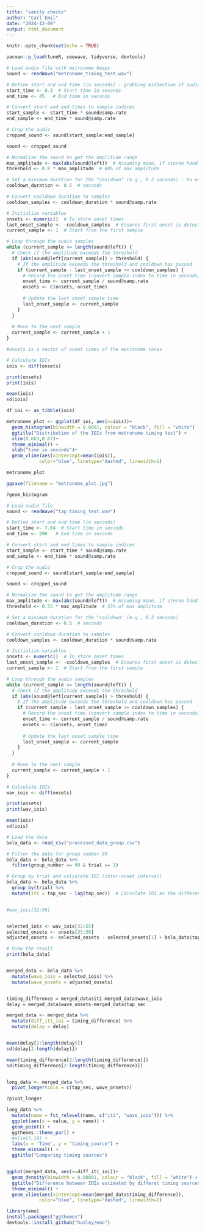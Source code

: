 ```yaml
---
title: "sanity checkz"
author: "Carl Emil"
date: "2024-12-09"
output: html_document
---
```


```r
knitr::opts_chunk$set(echo = TRUE)
```

```r
pacman::p_load(tuneR, seewave, tidyverse, devtools)
```

```r
# Load audio file with metronome beeps 
sound <- readWave("metronome_timing_test.wav")

# Define start and end time (in seconds) - grabbing midsection of audiofile (remove very end and beginning)
start_time <- 0.3  # Start time in seconds
end_time <- 45   # End time in seconds

# Convert start and end times to sample indices
start_sample <- start_time * sound@samp.rate
end_sample <- end_time * sound@samp.rate

# Crop the audio
cropped_sound <- sound[start_sample:end_sample]

sound <- cropped_sound

# Normalize the sound to get the amplitude range
max_amplitude <- max(abs(sound@left))  # Assuming mono, if stereo handle both channels - 
threshold <- 0.8 * max_amplitude  # 80% of max amplitude

# Set a minimum duration for the "cooldown" (e.g., 0.2 seconds) - to ensure detection of each tone only once 
cooldown_duration <- 0.5  # seconds

# Convert cooldown duration to samples
cooldown_samples <- cooldown_duration * sound@samp.rate

# Initialize variables
onsets <- numeric()  # To store onset times
last_onset_sample <- -cooldown_samples  # Ensures first onset is detected
current_sample <- 1  # Start from the first sample

# Loop through the audio samples
while (current_sample <= length(sound@left)) {
  # Check if the amplitude exceeds the threshold
  if (abs(sound@left[current_sample]) > threshold) {
    # If the amplitude exceeds the threshold and cooldown has passed
    if (current_sample - last_onset_sample >= cooldown_samples) {
      # Record the onset time (convert sample index to time in seconds)
      onset_time <- current_sample / sound@samp.rate
      onsets <- c(onsets, onset_time)
      
      # Update the last onset sample time
      last_onset_sample <- current_sample
    }
  }
  
  # Move to the next sample
  current_sample <- current_sample + 1
}
```

```r
#onsets is a vector of onset times of the metronome tones

# Calculate IOIs
iois <- diff(onsets)

print(onsets)
print(iois)

mean(iois)
sd(iois)

df_ioi <- as_tibble(iois)

metronome_plot <- ggplot(df_ioi, aes(x=iois))+
  geom_histogram(binwidth = 0.0001, colour = "black", fill = "white") +
  ggtitle("Distribution of the IOIs from metronome timing test") +
  xlim(0.663,0.67)+
  theme_minimal() +
  xlab("time in seconds")+
  geom_vline(aes(xintercept=mean(iois)),
            color="blue", linetype="dashed", linewidth=1)

metronome_plot

ggsave(filename = "metronome_plot.jpg")

?geom_histogram
```



```r
# Load audio file
sound <- readWave("tap_timing_test.wav")

# Define start and end time (in seconds)
start_time <- 7.04  # Start time in seconds
end_time <- 200   # End time in seconds

# Convert start and end times to sample indices
start_sample <- start_time * sound@samp.rate
end_sample <- end_time * sound@samp.rate

# Crop the audio
cropped_sound <- sound[start_sample:end_sample]

sound <- cropped_sound

# Normalize the sound to get the amplitude range
max_amplitude <- max(abs(sound@left))  # Assuming mono, if stereo handle both channels
threshold <- 0.55 * max_amplitude  # 55% of max amplitude

# Set a minimum duration for the "cooldown" (e.g., 0.2 seconds)
cooldown_duration <- 0.5  # seconds

# Convert cooldown duration to samples
cooldown_samples <- cooldown_duration * sound@samp.rate

# Initialize variables
onsets <- numeric()  # To store onset times
last_onset_sample <- -cooldown_samples  # Ensures first onset is detected
current_sample <- 1  # Start from the first sample

# Loop through the audio samples
while (current_sample <= length(sound@left)) {
  # Check if the amplitude exceeds the threshold
  if (abs(sound@left[current_sample]) > threshold) {
    # If the amplitude exceeds the threshold and cooldown has passed
    if (current_sample - last_onset_sample >= cooldown_samples) {
      # Record the onset time (convert sample index to time in seconds)
      onset_time <- current_sample / sound@samp.rate
      onsets <- c(onsets, onset_time)
      
      # Update the last onset sample time
      last_onset_sample <- current_sample
    }
  }
  
  # Move to the next sample
  current_sample <- current_sample + 1
}

# Calculate IOIs
wav_iois <- diff(onsets)

print(onsets)
print(wav_iois)

mean(iois)
sd(iois)
```

```r
# Load the data
bela_data <- read_csv("processed_data_group.csv")

# Filter the data for group number 99
bela_data <- bela_data %>% 
  filter(group_number == 99 & trial == 1)

# Group by trial and calculate IOI (inter-onset interval)
bela_data <- bela_data %>% 
  group_by(trial) %>% 
  mutate(iti = tap_sec - lag(tap_sec))  # Calculate IOI as the difference from the previous tap


#wav_iois[32:56]


selected_iois <- wav_iois[32:55]
selected_onsets <- onsets[33:56] 
adjusted_onsets <- selected_onsets - selected_onsets[1] + bela_data$tap_sec[1]

# View the result
print(bela_data)


merged_data <- bela_data %>%
  mutate(wave_iois = selected_iois) %>% 
  mutate(wave_onsets = adjusted_onsets)


timing_difference = merged_data$iti-merged_data$wave_iois
delay = merged_data$wave_onsets-merged_data$tap_sec

merged_data <- merged_data %>%
  mutate(diff_iti_ioi = timing_difference) %>%
  mutate(delay = delay)


mean(delay[2:length(delay)])
sd(delay[2:length(delay)])

mean(timing_difference[2:length(timing_difference)])
sd(timing_difference[2:length(timing_difference)])


long_data <- merged_data %>% 
  pivot_longer(cols = c(tap_sec, wave_onsets))

?pivot_longer

long_data %>% 
  mutate(name = fct_relevel(name, c("iti", "wave_iois"))) %>%
  ggplot(aes(x = value, y = name)) +
  geom_point() +
  ggthemes::theme_par() +
  #xlim(5,10) +
  labs(x = 'Time', y = "timing_source") +
  theme_minimal() +
  ggtitle("Comparing timing sources")


ggplot(merged_data, aes(x=diff_iti_ioi))+
  geom_density(binwidth = 0.00001, colour = "black", fill = "white") +
  ggtitle("Difference between IOIs estimated by differet timing sources") +
  theme_minimal() +
  geom_vline(aes(xintercept=mean(merged_data$timing_difference)),
            color="blue", linetype="dashed", linewidth=1)
```

```r
library(emo)
install.packages("ggthemes")
devtools::install_github("hadley/emo")


```

